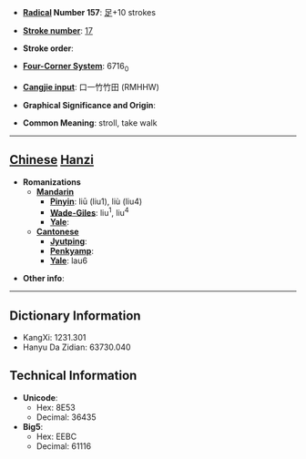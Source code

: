 * '''[[Wiktionary:Chinese radical index| Radical]] Number 157''': [[Wiktionary:Chinese radical index 足|足]]+10 strokes

* '''[[Wiktionary:Chinese total strokes index|Stroke number]]''': [[Wiktionary:Chinese total strokes index 17|17]]

* '''Stroke order''': 

* '''[[Wiktionary:Chinese four corner index|Four-Corner System]]''': 6716<sub>0</sub>

* '''[[Wiktionary:Chinese Cangjie index|Cangjie input]]''': 口一竹竹田 (RMHHW)

* '''Graphical Significance and Origin''': 

* '''Common Meaning''': stroll, take walk

----

== [[Chinese]] [[Hanzi]] ==

* '''Romanizations'''
** '''[[Mandarin]]'''
*** '''[[Pinyin]]''': liū (liu1), liù (liu4)
*** '''[[Wade-Giles]]''': liu<sup>1</sup>, liu<sup>4</sup>
*** '''[[Yale]]''': 
** '''[[Cantonese]]'''
*** '''[[Jyutping]]''':
*** '''[[Penkyamp]]''': 
*** '''[[Yale]]''': lau6

* '''Other info''': 

----

== Dictionary Information ==

* KangXi: 1231.301
* Hanyu Da Zidian: 63730.040

== Technical Information ==

* '''Unicode''':
** Hex: 8E53
** Decimal: 36435
* '''Big5''':
** Hex: EEBC
** Decimal: 61116